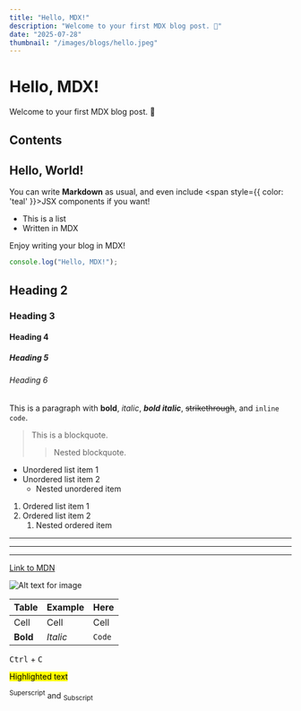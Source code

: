 ```yaml
---
title: "Hello, MDX!"
description: "Welcome to your first MDX blog post. 🎉"
date: "2025-07-28"
thumbnail: "/images/blogs/hello.jpeg"
---
```


# Hello, MDX!

Welcome to your first MDX blog post. 🎉

## Contents

## Hello, World!

You can write **Markdown** as usual, and even include <span style={{ color: 'teal' }}>JSX components</span> if you want!

- This is a list
- Written in MDX

Enjoy writing your blog in MDX!

```ts
console.log("Hello, MDX!");
```

## Heading 2

### Heading 3

#### Heading 4

##### Heading 5

###### Heading 6

This is a paragraph with **bold**, _italic_, **_bold italic_**, ~~strikethrough~~, and `inline code`.

> This is a blockquote.
>
> > Nested blockquote.

- Unordered list item 1
- Unordered list item 2
  - Nested unordered item

1. Ordered list item 1
2. Ordered list item 2
   1. Nested ordered item

---

---

---

[Link to MDN](https://developer.mozilla.org/)

![Alt text for image](/images/its-ok.png "Optional title")

| Table    | Example  | Here   |
| -------- | -------- | ------ |
| Cell     | Cell     | Cell   |
| **Bold** | _Italic_ | `Code` |

<kbd>Ctrl</kbd> + <kbd>C</kbd>

<mark>Highlighted text</mark>

<sup>Superscript</sup> and <sub>Subscript</sub>
